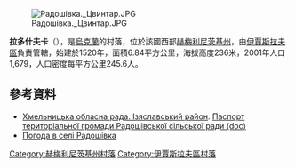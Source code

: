 [[Image:Радошівка._Цвинтар.JPG|right]]

'''拉多什夫卡'''（{{lang-uk|Радошівка}}），是[[烏克蘭|烏克蘭]]的村落，位於該國西部[[赫梅利尼茨基州|赫梅利尼茨基州]]，由[[伊賈斯拉夫區|伊賈斯拉夫區]]負責管轄，始建於1520年，面積6.84平方公里，海拔高度236米，2001年人口1,679，人口密度每平方公里245.6人。

{{coord|50|10|54|N|26|53|4|E|scale:100000|display=title}}

==參考資料==
* [https://web.archive.org/web/20160306105422/http://oblrada.km.ua/district/show/15 Хмельницька обласна рада. Ізяславський район]. [https://web.archive.org/web/20141227092333/http://oblrada.km.ua/userfiles/%D0%9F%D0%B0%D1%81%D0%BF%D0%BE%D1%80%D1%82%20%D0%A0%D0%B0%D0%B4%D0%BE%D1%88%D1%96%D0%B2%D0%BA%D0%B0_2011.doc Паспорт територіальної громади Радошівської сільської ради (doc)]
* [http://weather.in.ua/ua/hmel'nickaja/22005 Погода в селі Радошівка] {{Wayback|url=http://weather.in.ua/ua/hmel'nickaja/22005 |date=20111220094518 }}

{{DEFAULTSORT:Радошівка}}
[[Category:赫梅利尼茨基州村落|Category:赫梅利尼茨基州村落]]
[[Category:伊賈斯拉夫區村落|Category:伊賈斯拉夫區村落]]


{{Khmelnytskyi-geo-stub}}